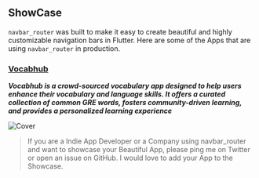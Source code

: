 ## ShowCase

`navbar_router` was built to make it easy to create beautiful and highly customizable navigation bars in Flutter. Here are some of the Apps that are using `navbar_router` in production.

### [Vocabhub](https://play.google.com/store/apps/details?id=com.vocabhub.app)

***Vocabhub is a crowd-sourced vocabulary app designed to help users enhance their vocabulary and language skills. It offers a curated collection of common GRE words, fosters community-driven learning, and provides a personalized learning experience***

![Cover](./assets/showcase/vocabhub.png)

> If you are a Indie App Developer or a Company using navbar_router and want to showcase your Beautiful App, please ping me on Twitter or open an issue on GitHub. I would love to add your App to the Showcase.
